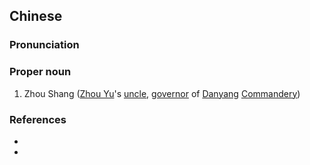 ==Chinese==
{{zh-forms}}

===Pronunciation===
{{zh-pron
|m=Zhōu Shàng
|cat=pn
}}

===Proper noun===
{{zh-proper noun}}

# Zhou Shang ([[w:Zhou Yu|Zhou Yu]]'s [[uncle]], [[governor]] of [[w:Xuancheng|Danyang]] [[w:Commandery (China)|Commandery]])

===References===
* {{pedialite|Zhou Yu}}
* {{pedialite|周瑜|lang=zh}}